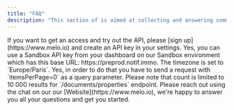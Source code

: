 ```yaml
---
title: "FAQ"
description: "This section of is aimed at collecting and answering common questions that developers may have when working with the API."
---
```


<AccordionGroup> 
  <Accordion title="How do I signup for the API?">
    If you want to get an access and try out the API, please [sign up](https://www.melo.io) and create an API key in your settings.
  </Accordion>
  <Accordion title="Do you have a Sandbox environement?">
    Yes, you can use a Sandbox API key from your dashboard on our Sandbox environment which has this base URL: https://preprod.notif.immo.
  </Accordion>
   <Accordion title="What is the timezone?">
    The timezone is set to `Europe/Paris`.
  </Accordion>
   <Accordion title="Can I send a request and only get the number of results?">
    Yes, in order to do that you have to send a request with `itemsPerPage=0` as a query parameter. Please note that count is limited to 10 000 results for `/documents/properties` endpoint.
  </Accordion>
   <Accordion title="I have some questions, where can I get help?">
    Please reach out using the chat on our our [Website](https://www.melo.io), we're happy to answer you all your questions and get you started.
  </Accordion>
</AccordionGroup>